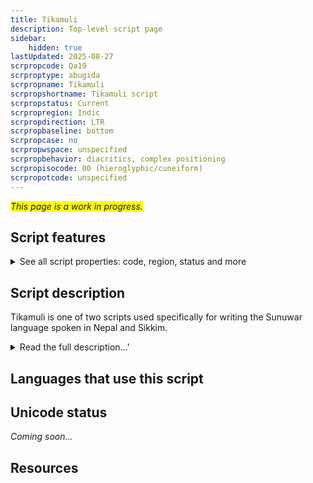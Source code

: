 ```yaml
---
title: Tikamuli
description: Top-level script page
sidebar:
    hidden: true
lastUpdated: 2025-08-27
scrpropcode: Qa19
scrproptype: abugida
scrpropname: Tikamuli
scrpropshortname: Tikamuli script
scrpropstatus: Current
scrpropregion: Indic
scrpropdirection: LTR
scrpropbaseline: bottom
scrpropcase: no
scrpropwspace: unspecified
scrpropbehavior: diacritics, complex positioning
scrpropisocode: 00 (hieroglyphic/cuneiform)
scrpropotcode: unspecified
---
```


<span style='background-color:yellow'>_This page is a work in progress._</span>


## Script features

<details>
<summary> See all script properties: code, region, status and more</summary>
<ScriptInfo />
</details>

## Script description

Tikamuli is one of two scripts used specifically for writing the Sunuwar language spoken in Nepal and Sikkim.

<details>
<summary>Read the full description...'</summary>Tikamuli is used primarily in Nepal, and [Jenticha](/scrlang/script-qa05) is used primarily in Sikkim. In both places, Sunuwar can also be written in the [Devanagari](/scrlang/script-Deva) script.

Tikamuli is named after its inventor, Tikaram Mulicha. It is not genetically related to any other scripts, although some letters appear to have been based on the shapes of [Limbu](/scrlang/script-Limb) and [Lepcha](/scrlang/script-Lepc) letters.

The script is an abugida; every consonant contains an inherent vowel, which can be modified by appending vowel diacritics to the consonant or silenced by adding a _virama_ below the consonant. There is also one independent vowel letter which represents /ə/. Word-initial vowels are written with this letter and a vowel diacritic if appropriate.

Vowel length marks are also used. Any written consonant can carry up to one vowel diacritic and one vowel length mark.

Tikamuli uses script-specific digits from 0-9, and Latin punctuation.

_This script is not currently recognized by the [ISO 15924 standard](http://www.unicode.org/iso15924/), but is included in ScriptSource for research purposes. If you have any information on this script, please add the information to this site. Your contributions can be a great help in refining and expanding the ISO 15924 standard. The [Script Encoding Initiative](http://www.linguistics.berkeley.edu/sei/) is working to support the inclusion of this script in the standard, and contributions here will support their efforts._
</details>

## Languages that use this script

<WsList script='Qa19' wsMax='5' />

## Unicode status

_Coming soon..._

## Resources

<ScriptResources detailSummary='seemore' />


